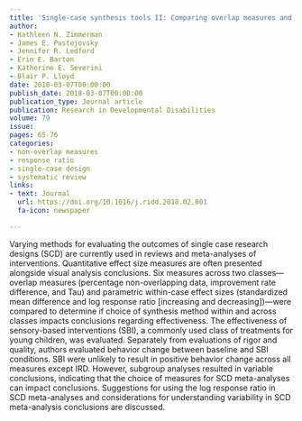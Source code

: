 ```yaml
---
title: 'Single-case synthesis tools II: Comparing overlap measures and parametric effect sizes for synthesizing antecedent sensory-based interventions'
author:
- Kathleen N. Zimmerman
- James E. Pustejovsky
- Jennifer R. Ledford
- Erin E. Barton
- Katherine E. Severini
- Blair P. Lloyd
date: 2018-03-07T00:00:00
publish_date: 2018-03-07T00:00:00
publication_type: Journal article
publication: Research in Developmental Disabilities
volume: 79
issue: 
pages: 65-76
categories:
- non-overlap measures
- response ratio
- single-case design
- systematic review
links:
- text: Journal
  url: https://doi.org/10.1016/j.ridd.2018.02.001
  fa-icon: newspaper

---
```



Varying methods for evaluating the outcomes of single case research designs (SCD) are currently used in reviews and meta-analyses of interventions. Quantitative effect size measures are often presented alongside visual analysis conclusions. Six measures across two classes—overlap measures (percentage non-overlapping data, improvement rate difference, and Tau) and parametric within-case effect sizes (standardized mean difference and log response ratio [increasing and decreasing])—were compared to determine if choice of synthesis method within and across classes impacts conclusions regarding effectiveness. The effectiveness of sensory-based interventions (SBI), a commonly used class of treatments for young children, was evaluated. Separately from evaluations of rigor and quality, authors evaluated behavior change between baseline and SBI conditions. SBI were unlikely to result in positive behavior change across all measures except IRD. However, subgroup analyses resulted in variable conclusions, indicating that the choice of measures for SCD meta-analyses can impact conclusions. Suggestions for using the log response ratio in SCD meta-analyses and considerations for understanding variability in SCD meta-analysis conclusions are discussed.

